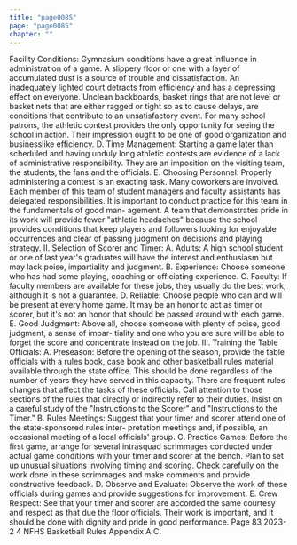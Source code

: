 ```yaml
---
title: "page0085"
page: "page0085"
chapter: ""
---
```


Facility Conditions: Gymnasium conditions have a great influence in administration of a game. A slippery floor or one with a layer of accumulated dust is a source of trouble and dissatisfaction. An inadequately lighted court detracts from efficiency and has a depressing effect on everyone. Unclean backboards, basket rings that are not level or basket nets that are either ragged or tight so as to cause delays, are conditions that contribute to an unsatisfactory event. For many school patrons, the athletic contest provides the only opportunity for seeing the school in action. Their impression ought to be one of good organization and businesslike efficiency. D. Time Management: Starting a game later than scheduled and having unduly long athletic contests are evidence of a lack of administrative responsibility. They are an imposition on the visiting team, the students, the fans and the officials. E. Choosing Personnel: Properly administering a contest is an exacting task. Many coworkers are involved. Each member of this team of student managers and faculty assistants has delegated responsibilities. It is important to conduct practice for this team in the fundamentals of good man- agement. A team that demonstrates pride in its work will provide fewer "athletic headaches" because the school provides conditions that keep players and followers looking for enjoyable occurrences and clear of passing judgment on decisions and playing strategy. II. Selection of Scorer and Timer: A. Adults: A high school student or one of last year's graduates will have the interest and enthusiasm but may lack poise, impartiality and judgment. B. Experience: Choose someone who has had some playing, coaching or officiating experience. C. Faculty: If faculty members are available for these jobs, they usually do the best work, although it is not a guarantee. D. Reliable: Choose people who can and will be present at every home game. It may be an honor to act as timer or scorer, but it's not an honor that should be passed around with each game. E. Good Judgment: Above all, choose someone with plenty of poise, good judgment, a sense of impar- tiality and one who you are sure will be able to forget the score and concentrate instead on the job. III. Training the Table Officials: A. Preseason: Before the opening of the season, provide the table officials with a rules book, case book and other basketball rules material available through the state office. This should be done regardless of the number of years they have served in this capacity. There are frequent rules changes that affect the tasks of these officials. Call attention to those sections of the rules that directly or indirectly refer to their duties. Insist on a careful study of the "Instructions to the Scorer" and "Instructions to the Timer." B. Rules Meetings: Suggest that your timer and scorer attend one of the state-sponsored rules inter- pretation meetings and, if possible, an occasional meeting of a local officials' group. C. Practice Games: Before the first game, arrange for several intrasquad scrimmages conducted under actual game conditions with your timer and scorer at the bench. Plan to set up unusual situations involving timing and scoring. Check carefully on the work done in these scrimmages and make comments and provide constructive feedback. D. Observe and Evaluate: Observe the work of these officials during games and provide suggestions for improvement. E. Crew Respect: See that your timer and scorer are accorded the same courtesy and respect as that due the floor officials. Their work is important, and it should be done with dignity and pride in good performance. Page 83 2023-2 4 NFHS Basketball Rules Appendix A C.
